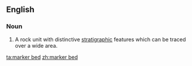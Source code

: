 ==English==

===Noun===
{{en-noun}}

# {{lb|en|geology}} A rock unit with distinctive [[stratigraphic]] features which can be traced over a wide area.

[[ta:marker bed]]
[[zh:marker bed]]